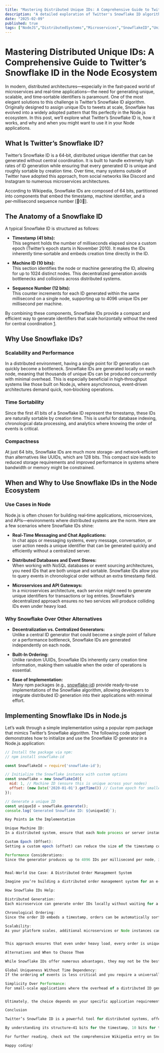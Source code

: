 ```yaml
---
title: "Mastering Distributed Unique IDs: A Comprehensive Guide to Twitter’s Snowflake ID in the Node Ecosystem"
description: "A detailed exploration of Twitter's Snowflake ID algorithm, its structure, benefits, and use cases in Node.js distributed systems."
date: "2025-02-09"
published: true
tags: ["NodeJS","DistributedSystems","Microservices","SnowflakeID","UniqueIdentifiers"]
---
```


# Mastering Distributed Unique IDs: A Comprehensive Guide to Twitter’s Snowflake ID in the Node Ecosystem

In modern, distributed architectures—especially in the fast‑paced world of microservices and real‑time applications—the need for generating unique, scalable, and time‑sortable identifiers is paramount. One of the most elegant solutions to this challenge is Twitter’s Snowflake ID algorithm. Originally designed to assign unique IDs to tweets at scale, Snowflake has evolved into a widely adopted pattern that fits perfectly in the Node.js ecosystem. In this post, we’ll explore what Twitter’s Snowflake ID is, how it works, and why and when you might want to use it in your Node applications.

## What Is Twitter’s Snowflake ID?

Twitter’s Snowflake ID is a 64‑bit, distributed unique identifier that can be generated without central coordination. It is built to handle extremely high rates of ID generation while ensuring that every generated ID is unique and roughly sortable by creation time. Over time, many systems outside of Twitter have adopted this approach, from social networks like Discord and Instagram to numerous microservices architectures.

According to Wikipedia, Snowflake IDs are composed of 64 bits, partitioned into components that embed the timestamp, machine identifier, and a per‑millisecond sequence number [0].

## The Anatomy of a Snowflake ID

A typical Snowflake ID is structured as follows:

- **Timestamp (41 bits):**  
  This segment holds the number of milliseconds elapsed since a custom epoch (Twitter’s epoch starts in November 2010). It makes the IDs inherently time‑sortable and embeds creation time directly in the ID.

- **Machine ID (10 bits):**  
  This section identifies the node or machine generating the ID, allowing for up to 1024 distinct nodes. This decentralized generation avoids bottlenecks and collisions across distributed systems.

- **Sequence Number (12 bits):**  
  This counter increments for each ID generated within the same millisecond on a single node, supporting up to 4096 unique IDs per millisecond per machine.

By combining these components, Snowflake IDs provide a compact and efficient way to generate identifiers that scale horizontally without the need for central coordination [1](https://unogeeks.com/twitter-snowflake/).

## Why Use Snowflake IDs?

### Scalability and Performance

In a distributed environment, having a single point for ID generation can quickly become a bottleneck. Snowflake IDs are generated locally on each node, meaning that thousands of unique IDs can be produced concurrently with minimal overhead. This is especially beneficial in high‑throughput systems like those built on Node.js, where asynchronous, event‑driven architectures demand quick, non‑blocking operations.

### Time Sortability

Since the first 41 bits of a Snowflake ID represent the timestamp, these IDs are naturally sortable by creation time. This is useful for database indexing, chronological data processing, and analytics where knowing the order of events is critical.

### Compactness

At just 64 bits, Snowflake IDs are much more storage‑ and network‑efficient than alternatives like UUIDs, which are 128 bits. This compact size leads to reduced storage requirements and improved performance in systems where bandwidth or memory might be constrained.

## When and Why to Use Snowflake IDs in the Node Ecosystem

### Use Cases in Node

Node.js is often chosen for building real‑time applications, microservices, and APIs—environments where distributed systems are the norm. Here are a few scenarios where Snowflake IDs shine:

- **Real‑Time Messaging and Chat Applications:**  
  In chat apps or messaging systems, every message, conversation, or user action needs a unique identifier that can be generated quickly and efficiently without a centralized server.

- **Distributed Databases and Event Stores:**  
  When working with NoSQL databases or event sourcing architectures, you need IDs that are both unique and sortable. Snowflake IDs allow you to query events in chronological order without an extra timestamp field.

- **Microservices and API Gateways:**  
  In a microservices architecture, each service might need to generate unique identifiers for transactions or log entries. Snowflake’s decentralized approach ensures no two services will produce colliding IDs even under heavy load.

### Why Snowflake Over Other Alternatives

- **Decentralization vs. Centralized Generators:**  
  Unlike a central ID generator that could become a single point of failure or a performance bottleneck, Snowflake IDs are generated independently on each node.

- **Built‑In Ordering:**  
  Unlike random UUIDs, Snowflake IDs inherently carry creation time information, making them valuable when the order of operations is essential.

- **Ease of Implementation:**  
  Many npm packages (e.g., [snowflake-id](https://github.com/dustinrouillard/snowflake-id)) provide ready‑to‑use implementations of the Snowflake algorithm, allowing developers to integrate distributed ID generation into their applications with minimal effort.

## Implementing Snowflake IDs in Node.js

Let’s walk through a simple implementation using a popular npm package that mimics Twitter’s Snowflake algorithm. The following code snippet demonstrates how to initialize and use the Snowflake ID generator in a Node.js application:

```javascript
// Install the package via npm:
// npm install snowflake-id

const SnowflakeId = require('snowflake-id');

// Initialize the Snowflake instance with custom options
const snowflake = new SnowflakeId({
  mid: 1, // Machine ID (ensure this is unique across your nodes)
  offset: (new Date('2020-01-01').getTime()) // Custom epoch for smaller IDs
});

// Generate a unique ID
const uniqueId = snowflake.generate();
console.log(`Generated Snowflake ID: ${uniqueId}`);

Key Points in the Implementation

Unique Machine ID:
In a distributed system, ensure that each Node process or server instance uses a unique machine ID (mid) to prevent collisions.

Custom Epoch (Offset):
Setting a custom epoch (offset) can reduce the size of the timestamp component, producing shorter IDs that are still time‑sortable.

Performance Considerations:
Since the generator produces up to 4096 IDs per millisecond per node, it’s well‑suited for high‑traffic applications. However, be sure to account for clock synchronization across nodes to prevent issues with timestamp rollback.


Real‑World Use Case: A Distributed Order Management System

Imagine you’re building a distributed order management system for an e‑commerce platform using Node.js. Each order must have a unique, time‑sortable ID that can be generated independently by multiple microservices (such as order processing, inventory, and payment services).

How Snowflake IDs Help:

Distributed Generation:
Each microservice can generate order IDs locally without waiting for a centralized database, reducing latency and improving system throughput.

Chronological Ordering:
Since the order ID embeds a timestamp, orders can be automatically sorted by the time they were placed, facilitating easier querying for analytics or auditing.

Scalability:
As your platform scales, additional microservices or Node instances can be added, each using a unique machine ID. There’s no need to redesign the ID generation mechanism as the load increases.


This approach ensures that even under heavy load, every order is uniquely identifiable, time‑sortable, and generated without any risk of collisions—a crucial aspect for any real‑time, distributed e‑commerce solution.

Alternatives and When to Choose Them

While Snowflake IDs offer numerous advantages, they may not be the best fit for every scenario. Consider alternatives like UUIDs or database‑generated identifiers when:

Global Uniqueness Without Time Dependency:
If the ordering of events is less critical and you require a universally accepted standard for IDs, UUIDs might be a better choice despite their larger size.

Simplicity Over Performance:
For small‑scale applications where the overhead of a distributed ID generator isn’t justified, a simple auto‑incrementing identifier or database‑generated key may suffice.


Ultimately, the choice depends on your specific application requirements, scalability needs, and infrastructure.

Conclusion

Twitter’s Snowflake ID is a powerful tool for distributed systems, offering a decentralized, scalable, and efficient method for generating unique identifiers. In the Node ecosystem, where real‑time performance and microservices architectures are common, integrating a Snowflake ID generator can greatly enhance your system’s robustness and efficiency.

By understanding its structure—41 bits for the timestamp, 10 bits for the machine ID, and 12 bits for the sequence number—and its advantages, you can make an informed decision about when and why to use Snowflake IDs in your projects. Whether you’re building a high‑volume messaging system, a distributed order management solution, or a complex event‑sourcing platform, Snowflake IDs provide a proven, battle‑tested approach to unique ID generation.

For further reading, check out the comprehensive Wikipedia entry on Snowflake IDs [1](https://en.wikipedia.org/wiki/Snowflake_ID) and practical tutorials like those available on UnoGeeks [2](https://unogeeks.com/twitter-snowflake/).

Happy coding!



